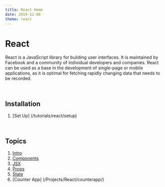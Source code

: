 ```yaml
---
title: React Home
date: 2019-12-06
theme: react
---
```






# React

React is a JavaScript library for building user interfaces. It is maintained by Facebook and a community of individual developers and companies. React can be used as a base in the development of single-page or mobile applications, as it is optimal for fetching rapidly changing data that needs to be recorded.

<br/>

<div style={{height: "100%", float: "right", width: "300px", margin: "auto 0"}}>
<Logo />
</div>

## Installation

1. [Set Up] (/tutorials/react/setup)

<br/>

## Topics

1. [Intro](/tutorials/react/introduction)
2. [Components](/tutorials/react/components)
3. [JSX](/tutorials/react/jsx)
4. [Props](/tutorials/react/props)
5. [State](/tutorials/react/state)
6. [Counter App] (/Projects/React/counterapp/)



